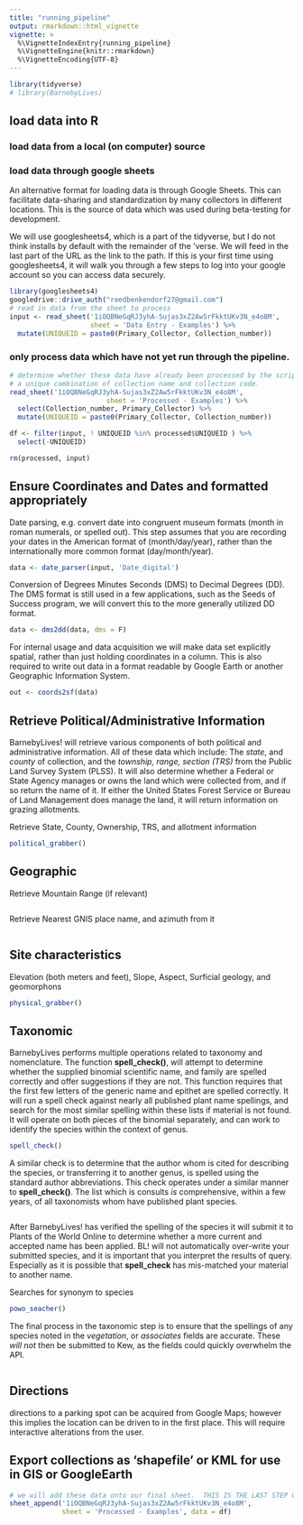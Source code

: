 ```yaml
---
title: "running_pipeline"
output: rmarkdown::html_vignette
vignette: >
  %\VignetteIndexEntry{running_pipeline}
  %\VignetteEngine{knitr::rmarkdown}
  %\VignetteEncoding{UTF-8}
---
```


```r
library(tidyverse)
# library(BarnebyLives)
```


## load data into R

### load data from a local (on computer) source

### load data through google sheets

An alternative format for loading data is through Google Sheets. 
This can facilitate data-sharing and standardization by many collectors in different locations. 
This is the source of data which was used during beta-testing for development. 

We will use googlesheets4, which is a part of the tidyverse, but I do not think installs by default with the remainder of the 'verse. 
We will feed in the last part of the URL as the link to the path. 
If this is your first time using googlesheets4, it will walk you through a few steps to log into your google account so you can access data securely. 


```r

library(googlesheets4)
googledrive::drive_auth("reedbenkendorf27@gmail.com")
# read in data from the sheet to process
input <- read_sheet('1iOQBNeGqRJ3yhA-Sujas3xZ2Aw5rFkktUKv3N_e4o8M', 
                    sheet = 'Data Entry - Examples') %>% 
  mutate(UNIQUEID = paste0(Primary_Collector, Collection_number))

```


### only process data which have not yet run through the pipeline. 

```r

# determine whether these data have already been processed by the script, using
# a unique combination of collection name and collection code. 
read_sheet('1iOQBNeGqRJ3yhA-Sujas3xZ2Aw5rFkktUKv3N_e4o8M',
                        sheet = 'Processed - Examples') %>% 
  select(Collection_number, Primary_Collector) %>% 
  mutate(UNIQUEID = paste0(Primary_Collector, Collection_number))

df <- filter(input, ! UNIQUEID %in% processed$UNIQUEID ) %>% 
  select(-UNIQUEID)

rm(processed, input)
```


## Ensure Coordinates and Dates and formatted appropriately

Date parsing, e.g. convert date into congruent museum formats (month in roman numerals, or spelled out).
This step assumes that you are recording your dates in the American format of (month/day/year), rather than the internationally more common format (day/month/year).

```r
data <- date_parser(input, 'Date_digital')
```

Conversion of Degrees Minutes Seconds (DMS) to Decimal Degrees (DD). 
The DMS format is still used in a few applications, such as the Seeds of Success program, we will convert this to the more generally utilized DD format. 

```r
data <- dms2dd(data, dms = F)
```

For internal usage and data acquisition we will make data set explicitly spatial, rather than just holding coordinates in a column. 
This is also required to write out data in a format readable by Google Earth or another Geographic Information System. 

```r
out <- coords2sf(data)
```


## Retrieve Political/Administrative Information

BarnebyLives! will retrieve various components of both political and administrative information. All of these data which include: The *state*, and *county* of collection, and the *township, range, section (TRS)* from the Public Land Survey System (PLSS). 
It will also determine whether a Federal or State Agency manages or owns the land which were collected from, and if so return the name of it. 
If either the United States Forest Service or Bureau of Land Management does manage the land, it will return information on grazing allotments.

Retrieve State, County, Ownership, TRS, and allotment information
```r

political_grabber()

```


## Geographic



Retrieve Mountain Range (if relevant)
```r

```

Retrieve Nearest GNIS place name, and azimuth from it
```r

```

## Site characteristics

Elevation (both meters and feet), Slope, Aspect, Surficial geology, and geomorphons

```r

physical_grabber()

```


## Taxonomic

BarnebyLives performs multiple operations related to taxonomy and nomenclature. The function **spell_check()**, will attempt to determine whether the supplied binomial scientific name, and family are spelled correctly and offer suggestions if they are not. 
This function requires that the first few letters of the generic name and epithet are spelled correctly. It will run a spell check against nearly all published plant name spellings, and search for the most similar spelling within these lists if material is not found. 
It will operate on both pieces of the binomial separately, and can work to identify the species within the context of genus. 

```r
spell_check()
```

A similar check is to determine that the author whom is cited for describing the species, or transferring it to another genus, is spelled using the standard author abbreviations.
This check operates under a similar manner to **spell_check()**.
The list which is consults *is* comprehensive, within a few years, of all taxonomists whom have published plant species. 

```r

```

After BarnebyLives! has verified the spelling of the species it will submit it to Plants of the World Online to determine whether a more current and accepted name has been applied. 
BL! will not automatically over-write your submitted species, and it is important that you interpret the results of query.
Especially as it is possible that **spell_check** has mis-matched your material to another name. 

Searches for synonym to species
```r
powo_seacher()
```

The final process in the taxonomic step is to ensure that the spellings of any species noted in the *vegetation*, or *associates* fields are accurate. These *will not* then be submitted to Kew, as the fields could quickly overwhelm the API. 

```r

```


## Directions

directions to a parking spot can be acquired from Google Maps; however this implies the location can be driven to in the first place. 
This will require interactive alterations from the user.

## Export collections as 'shapefile' or KML for use in GIS or GoogleEarth

```r

# we will add these data onto our final sheet.  THIS IS THE LAST STEP OF THIS TUTORIAL
sheet_append('1iOQBNeGqRJ3yhA-Sujas3xZ2Aw5rFkktUKv3N_e4o8M', 
             sheet = 'Processed - Examples', data = df) 

```


